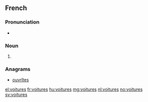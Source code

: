 ==French==

===Pronunciation===
* {{IPA|/vwa.tyʁ/|lang=fr}}

===Noun===
{{head|fr|plural}} {{f}}

# {{plural of|voiture|lang=fr|nocat=1}}

===Anagrams===
* [[ouvrîtes#French|ouvrîtes]]

[[el:voitures]]
[[fr:voitures]]
[[hu:voitures]]
[[mg:voitures]]
[[nl:voitures]]
[[no:voitures]]
[[sv:voitures]]